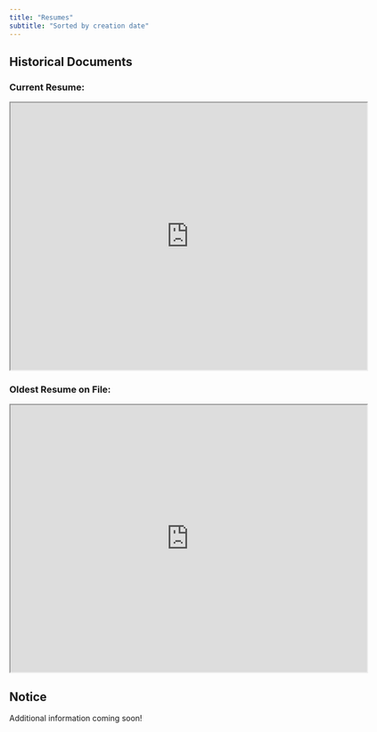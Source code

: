 ---
title: "Resumes"
subtitle: "Sorted by creation date"
---

## Historical Documents {#welcome}

### Current Resume:

```{=html}
<iframe src="https://drive.google.com/file/d/1lbKSYqvvFqAhIJia5KFoLK1dQ5gs57GC/preview" width="640" height="480" allow="autoplay"></iframe>
```

### Oldest Resume on File:

```{=html}
<iframe src="https://drive.google.com/file/d/12p5DItosgHALez5W04ei4UDI4odYfUbW/preview" width="640" height="480" allow="autoplay"></iframe>
```

::: callout-tip
## Notice
Additional information coming soon!
:::

